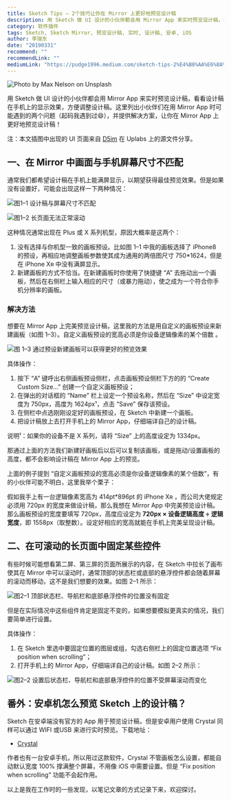 ```yaml
---
title: Sketch Tips — 2个技巧让你在 Mirror 上更好地预览设计稿
description: 用 Sketch 做 UI 设计的小伙伴都会用 Mirror App 来实时预览设计稿，看看设计稿在手机上的显示效果，方便调整设计稿。这里列出小伙伴们在用 Mirror App 时可能遇到的两个问题（起码我遇到过😄），并提供解决方案，让你在 Mirror App 上更好地预览设计稿！
category: 软件插件
tags: Sketch, Sketch Mirror, 预览设计稿, 实时, 设计稿, 安卓, iOS
author: 李瑞东
date: "20190331"
recommend: ""
recommendLink: ""
mediumLink: "https://pudge1996.medium.com/sketch-tips-2%E4%B8%AA%E6%8A%80%E5%B7%A7%E8%AE%A9%E4%BD%A0%E5%9C%A8-mirror-%E4%B8%8A%E6%9B%B4%E5%A5%BD%E5%9C%B0%E9%A2%84%E8%A7%88%E8%AE%BE%E8%AE%A1%E7%A8%BF-15e000d5832"
---
```


![](https://lrdim.oss-cn-shenzhen.aliyuncs.com/blogimg/2019-03-31-15e000d5832/01.jpg "Photo by Max Nelson on Unsplash")

用 Sketch 做 UI 设计的小伙伴都会用 Mirror App 来实时预览设计稿，看看设计稿在手机上的显示效果，方便调整设计稿。这里列出小伙伴们在用 Mirror App 时可能遇到的两个问题（起码我遇到过😄），并提供解决方案，让你在 Mirror App 上更好地预览设计稿！

注：本文插图中出现的 UI 页面来自 [D5im](https://www.uplabs.com/d5im) 在 Uplabs 上的源文件分享。

## 一、在 Mirror 中画面与手机屏幕尺寸不匹配

通常我们都希望设计稿在手机上能满屏显示，以期望获得最佳预览效果。但是如果没有设置好，可能会出现这样一下两种情况：

![](https://lrdim.oss-cn-shenzhen.aliyuncs.com/blogimg/2019-03-31-15e000d5832/02.gif "图1–1 设计稿与屏幕尺寸不匹配")

![](https://lrdim.oss-cn-shenzhen.aliyuncs.com/blogimg/2019-03-31-15e000d5832/03.gif "图1–2 长页面无法正常滚动")

这种情况通常出现在 Plus 或 X 系列机型，原因大概率是这两个：

1. 没有选择与你机型一致的画板预设。比如图 1–1 中我的画板选择了 iPhone8 的预设，再相应地调整画板参数使其成为通用的两倍图尺寸 750*1624，但是在 iPhone Xʀ 中没有满屏显示。
2. 新建画板的方式不恰当。在新建画板时你使用了快捷键 “A” 去拖动出一个画板，然后在右侧栏上输入相应的尺寸（或暴力拖动），使之成为一个符合你手机分辨率的画板。

### 解决方法

想要在 Mirror App 上完美预览设计稿，这里我的方法是用自定义的画板预设来新建画板（如图 1–3）。自定义画板预设的宽高必须是你设备逻辑像素的某个倍数 。

![](https://lrdim.oss-cn-shenzhen.aliyuncs.com/blogimg/2019-03-31-15e000d5832/04.gif "图 1–3 通过预设新建画板可以获得更好的预览效果")

具体操作：

1. 按下 “A” 键呼出右侧画板预设侧栏，点击画板预设侧栏下方的的 “Create Custom Size…” 创建一个自定义画板预设；
2. 在弹出的对话框的 “Name” 栏上设定一个预设名称，然后在 “Size” 中设定宽度为 750px，高度为 1624px¹，点击 “Save” 保存该预设。
3. 在侧栏中点选刚刚设定好的画板预设，在 Sketch 中新建一个画板。
4. 把设计稿放上去打开手机上的 Mirror App，仔细端详自己的设计稿。

说明¹：如果你的设备不是 X 系列，请将 “Size” 上的高度设定为 1334px。

那通过上面的方法我们新建好画板后以后可以复制该画板，或是拖动/设置画板的高度，都不会影响设计稿在 Mirror App 上的预览。

上面的例子提到 “自定义画板预设的宽高必须是你设备逻辑像素的某个倍数”，有的小伙伴可能不明白，这里我举个栗子：

假如我手上有一台逻辑像素宽高为 414pt*896pt 的 iPhone Xʀ ，而公司大佬规定必须用 720px 的宽度来做设计稿，那么我想在 Mirror App 中完美预览设计稿。那么画板预设的宽度要填写 720px，高度应设定为 **720px × 设备逻辑高度 ÷ 逻辑宽度**，即 1558px（取整数）。设定好相应的宽高就能在手机上完美呈现设计稿。

## 二、在可滚动的长页面中固定某些控件

有些时候可能想看第二屏、第三屏的页面所展示的内容，在 Sketch 中拉长了画布使其在 Mirror 中可以滚动时，通常顶部的状态栏或底部的悬浮控件都会随着屏幕的滚动而移动，这不是我们想要的效果。如图 2–1 所示：

![](https://lrdim.oss-cn-shenzhen.aliyuncs.com/blogimg/2019-03-31-15e000d5832/05.gif "图2–1 顶部状态栏、导航栏和底部悬浮控件的位置没有固定")

但是在实际情况中这些组件肯定是固定不变的，如果想要模拟更真实的情况，我们要简单进行设置。

具体操作：

1. 在 Sketch 里选中要固定位置的图层或组，勾选右侧栏上的固定位置选项 “Fix position when scrolling”；
2. 打开手机上的 Mirror App，仔细端详自己的设计稿。如图 2–2 所示：

![](https://lrdim.oss-cn-shenzhen.aliyuncs.com/blogimg/2019-03-31-15e000d5832/06.gif "图2–2 设置后状态栏、导航栏和底部悬浮控件的位置不受屏幕滚动而变化")

## 番外：安卓机怎么预览 Sketch 上的设计稿？

Sketch 在安卓端没有官方的 App 用于预览设计稿，但是安卓用户使用 Crystal 同样可以通过 WIFI 或USB 来进行实时预览。下载地址：

- [Crystal](https://crystal.smithy.productions/)

作者也有一台安卓手机，所以用过这款软件，Crystal 不管画板怎么设置，都能自动默认宽度 100% 撑满整个屏幕，不用像 iOS 中需要设置。但是 “Fix position when scrolling” 功能不会起作用。

以上是我在工作时的一些发现，以笔记文章的方式记录下来，欢迎探讨。
